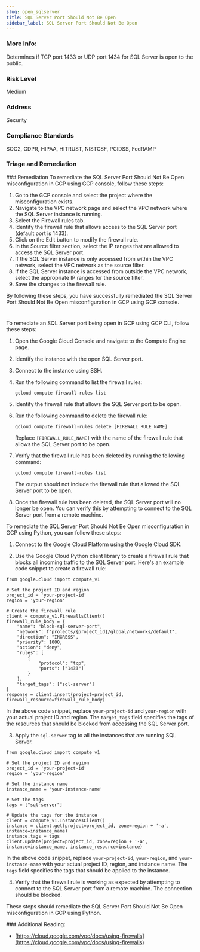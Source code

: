 ```yaml
---
slug: open_sqlserver
title: SQL Server Port Should Not Be Open
sidebar_label: SQL Server Port Should Not Be Open
---
```


### More Info:

Determines if TCP port 1433 or UDP port 1434 for SQL Server is open to the public.

### Risk Level

Medium

### Address

Security

### Compliance Standards

SOC2, GDPR, HIPAA, HITRUST, NISTCSF, PCIDSS, FedRAMP


### Triage and Remediation
<Tabs>
<Tab title='Remediation'>
### Remediation

<AccordionGroup>
<Accordion title='Using Console' defaultOpen='true'>
To remediate the SQL Server Port Should Not Be Open misconfiguration in GCP using GCP console, follow these steps:

1. Go to the GCP console and select the project where the misconfiguration exists.
2. Navigate to the VPC network page and select the VPC network where the SQL Server instance is running.
3. Select the Firewall rules tab.
4. Identify the firewall rule that allows access to the SQL Server port (default port is 1433).
5. Click on the Edit button to modify the firewall rule.
6. In the Source filter section, select the IP ranges that are allowed to access the SQL Server port.
7. If the SQL Server instance is only accessed from within the VPC network, select the VPC network as the source filter.
8. If the SQL Server instance is accessed from outside the VPC network, select the appropriate IP ranges for the source filter.
9. Save the changes to the firewall rule.

By following these steps, you have successfully remediated the SQL Server Port Should Not Be Open misconfiguration in GCP using GCP console.

#
</Accordion>

<Accordion title='Using CLI'>
To remediate an SQL Server port being open in GCP using GCP CLI, follow these steps:

1. Open the Google Cloud Console and navigate to the Compute Engine page.

2. Identify the instance with the open SQL Server port.

3. Connect to the instance using SSH.

4. Run the following command to list the firewall rules:

   ```
   gcloud compute firewall-rules list
   ```

5. Identify the firewall rule that allows the SQL Server port to be open.

6. Run the following command to delete the firewall rule:

   ```
   gcloud compute firewall-rules delete [FIREWALL_RULE_NAME]
   ```

   Replace `[FIREWALL_RULE_NAME]` with the name of the firewall rule that allows the SQL Server port to be open.

7. Verify that the firewall rule has been deleted by running the following command:

   ```
   gcloud compute firewall-rules list
   ```

   The output should not include the firewall rule that allowed the SQL Server port to be open.

8. Once the firewall rule has been deleted, the SQL Server port will no longer be open. You can verify this by attempting to connect to the SQL Server port from a remote machine.
</Accordion>

<Accordion title='Using Python'>
To remediate the SQL Server Port Should Not Be Open misconfiguration in GCP using Python, you can follow these steps:

1. Connect to the Google Cloud Platform using the Google Cloud SDK.

2. Use the Google Cloud Python client library to create a firewall rule that blocks all incoming traffic to the SQL Server port. Here's an example code snippet to create a firewall rule:

```
from google.cloud import compute_v1

# Set the project ID and region
project_id = 'your-project-id'
region = 'your-region'

# Create the firewall rule
client = compute_v1.FirewallsClient()
firewall_rule_body = {
    "name": "block-sql-server-port",
    "network": f"projects/{project_id}/global/networks/default",
    "direction": "INGRESS",
    "priority": 1000,
    "action": "deny",
    "rules": [
        {
            "protocol": "tcp",
            "ports": ["1433"]
        }
    ],
    "target_tags": ["sql-server"]
}
response = client.insert(project=project_id, firewall_resource=firewall_rule_body)
```

In the above code snippet, replace `your-project-id` and `your-region` with your actual project ID and region. The `target_tags` field specifies the tags of the resources that should be blocked from accessing the SQL Server port.

3. Apply the `sql-server` tag to all the instances that are running SQL Server.

```
from google.cloud import compute_v1

# Set the project ID and region
project_id = 'your-project-id'
region = 'your-region'

# Set the instance name
instance_name = 'your-instance-name'

# Set the tags
tags = ["sql-server"]

# Update the tags for the instance
client = compute_v1.InstancesClient()
instance = client.get(project=project_id, zone=region + '-a', instance=instance_name)
instance.tags = tags
client.update(project=project_id, zone=region + '-a', instance=instance_name, instance_resource=instance)
```

In the above code snippet, replace `your-project-id`, `your-region`, and `your-instance-name` with your actual project ID, region, and instance name. The `tags` field specifies the tags that should be applied to the instance.

4. Verify that the firewall rule is working as expected by attempting to connect to the SQL Server port from a remote machine. The connection should be blocked.

These steps should remediate the SQL Server Port Should Not Be Open misconfiguration in GCP using Python.
</Accordion>

</AccordionGroup>
</Tab>
</Tabs>
### Additional Reading:

- [https://cloud.google.com/vpc/docs/using-firewalls](https://cloud.google.com/vpc/docs/using-firewalls) 

